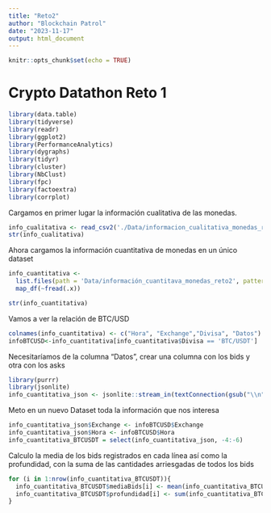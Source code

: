 ---
title: "Reto2"
author: "Blockchain Patrol"
date: "2023-11-17"
output: html_document
---

```{r setup, include=FALSE}
knitr::opts_chunk$set(echo = TRUE)
```

# Crypto Datathon Reto 1

```{r message= FALSE, warning=FALSE}
library(data.table)
library(tidyverse)
library(readr)
library(ggplot2)
library(PerformanceAnalytics)
library(dygraphs)
library(tidyr)
library(cluster)
library(NbClust)
library(fpc) 
library(factoextra)
library(corrplot)
```


Cargamos en primer lugar la información cualitativa de las monedas.

```{r message= FALSE, warning=FALSE}

info_cualitativa <- read_csv2('./Data/informacion_cualitativa_monedas_reto2.csv', show_col_types = FALSE)
str(info_cualitativa)

```

Ahora cargamos la información cuantitativa de monedas en un único dataset

```{r message= FALSE, warning=FALSE}

info_cuantitativa <-
  list.files(path = 'Data/información_cuantitava_monedas_reto2', pattern = "*.csv", full.names = TRUE, recursive = TRUE) %>%
  map_df(~fread(.x))

str(info_cuantitativa)

```

Vamos a ver la relación de BTC/USD

```{r}
colnames(info_cuantitativa) <- c("Hora", "Exchange","Divisa", "Datos")
infoBTCUSD<-info_cuantitativa[info_cuantitativa$Divisa == 'BTC/USDT']
```

Necesitaríamos de la columna "Datos", crear una columna con los bids y otra con los asks


```{r}

library(purrr)
library(jsonlite)
info_cuantitativa_json <- jsonlite::stream_in(textConnection(gsub("\\n", "", gsub("'", "\"", gsub("None", "\"0\"", infoBTCUSD$Datos)))))


```
Meto en un nuevo Dataset toda la información que nos interesa
```{r}
info_cuantitativa_json$Exchange <- infoBTCUSD$Exchange
info_cuantitativa_json$Hora <- infoBTCUSD$Hora
info_cuantitativa_BTCUSDT = select(info_cuantitativa_json, -4:-6)

```

Calculo la media de los bids registrados en cada línea así como la profundidad, con la suma de las cantidades arriesgadas de todos los bids
```{r}
for (i in 1:nrow(info_cuantitativa_BTCUSDT)){
  info_cuantitativa_BTCUSDT$mediaBids[i] <- mean(info_cuantitativa_BTCUSDT$bids[[i]][,1])
  info_cuantitativa_BTCUSDT$profundidad[i] <- sum(info_cuantitativa_BTCUSDT$bids[[i]][,2])
}
```

